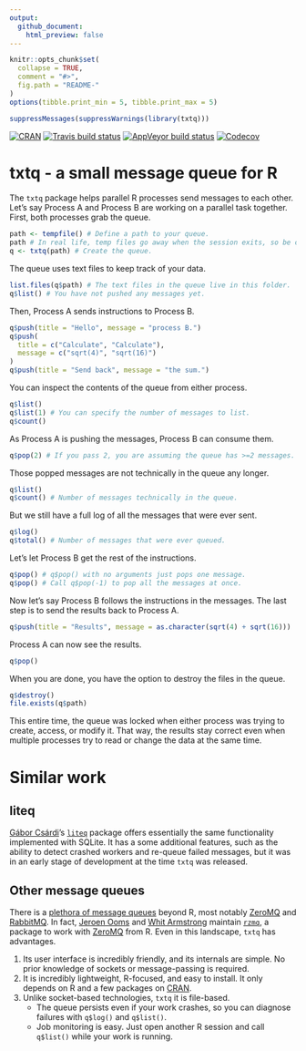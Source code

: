 ```yaml
---
output:
  github_document:
    html_preview: false
---
```


<!-- README.md is generated from README.Rmd. Please edit that file -->

```r
knitr::opts_chunk$set(
  collapse = TRUE,
  comment = "#>",
  fig.path = "README-"
)
options(tibble.print_min = 5, tibble.print_max = 5)
```

```r
suppressMessages(suppressWarnings(library(txtq)))
```

[![CRAN](https://www.r-pkg.org/badges/version/txtq)](https://cran.r-project.org/package=txtq) [![Travis build status](https://travis-ci.org/wlandau/txtq.svg?branch=master)](https://travis-ci.org/wlandau/txtq) [![AppVeyor build status](https://ci.appveyor.com/api/projects/status/github/wlandau/txtq?branch=master&svg=true)](https://ci.appveyor.com/project/wlandau/txtq) [![Codecov](https://codecov.io/github/wlandau/txtq/coverage.svg?branch=master)](https://codecov.io/github/wlandau/txtq?branch=master)

# txtq - a small message queue for R

The `txtq` package helps parallel R processes send messages to each other. Let's say Process A and Process B are working on a parallel task together. First, both processes grab the queue.

```r
path <- tempfile() # Define a path to your queue.
path # In real life, temp files go away when the session exits, so be careful.
q <- txtq(path) # Create the queue.
```

The queue uses text files to keep track of your data.

```r
list.files(q$path) # The text files in the queue live in this folder.
q$list() # You have not pushed any messages yet.
```

Then, Process A sends instructions to Process B.

```r
q$push(title = "Hello", message = "process B.")
q$push(
  title = c("Calculate", "Calculate"),
  message = c("sqrt(4)", "sqrt(16)")
)
q$push(title = "Send back", message = "the sum.")
```

You can inspect the contents of the queue from either process.

```r
q$list()
q$list(1) # You can specify the number of messages to list.
q$count()
```

As Process A is pushing the messages, Process B can consume them.

```r
q$pop(2) # If you pass 2, you are assuming the queue has >=2 messages.
```

Those popped messages are not technically in the queue any longer.

```r
q$list()
q$count() # Number of messages technically in the queue.
```

But we still have a full log of all the messages that were ever sent.

```r
q$log()
q$total() # Number of messages that were ever queued.
```

Let's let Process B get the rest of the instructions.


```r
q$pop() # q$pop() with no arguments just pops one message.
q$pop() # Call q$pop(-1) to pop all the messages at once.
```

Now let's say Process B follows the instructions in the messages. The last step is to send the results back to Process A.

```r
q$push(title = "Results", message = as.character(sqrt(4) + sqrt(16)))
```

Process A can now see the results.

```r
q$pop()
```

When you are done, you have the option to destroy the files in the queue.

```r
q$destroy()
file.exists(q$path)
```

This entire time, the queue was locked when either process was trying to create, access, or modify it. That way, the results stay correct even when multiple processes try to read or change the data at the same time.

# Similar work

## liteq

[Gábor Csárdi](https://github.com/gaborcsardi)'s [`liteq`](https://github.com/r-lib/liteq) package offers essentially the same functionality implemented with SQLite. It has a some additional features, such as the ability to detect crashed workers and re-queue failed messages, but it was in an early stage of development at the time `txtq` was released.

## Other message queues

There is a [plethora of message queues](http://queues.io/) beyond R, most notably [ZeroMQ](http://zeromq.org) and [RabbitMQ](https://www.rabbitmq.com/). In fact, [Jeroen Ooms](http://github.com/jeroen) and [Whit Armstrong](https://github.com/armstrtw) maintain [`rzmq`](https://github.com/ropensci/rzmq), a package to work with [ZeroMQ](http://zeromq.org) from R. Even in this landscape, `txtq` has advantages.

1. Its user interface is incredibly friendly, and its internals are simple. No prior knowledge of sockets or message-passing is required.
2. It is incredibly lightweight, R-focused, and easy to install. It only depends on R and a few packages on [CRAN](https://cran.r-project.org).
3. Unlike socket-based technologies, `txtq` it is file-based.
    - The queue persists even if your work crashes, so you can diagnose failures with `q$log()` and `q$list()`.
    - Job monitoring is easy. Just open another R session and call `q$list()` while your work is running.
